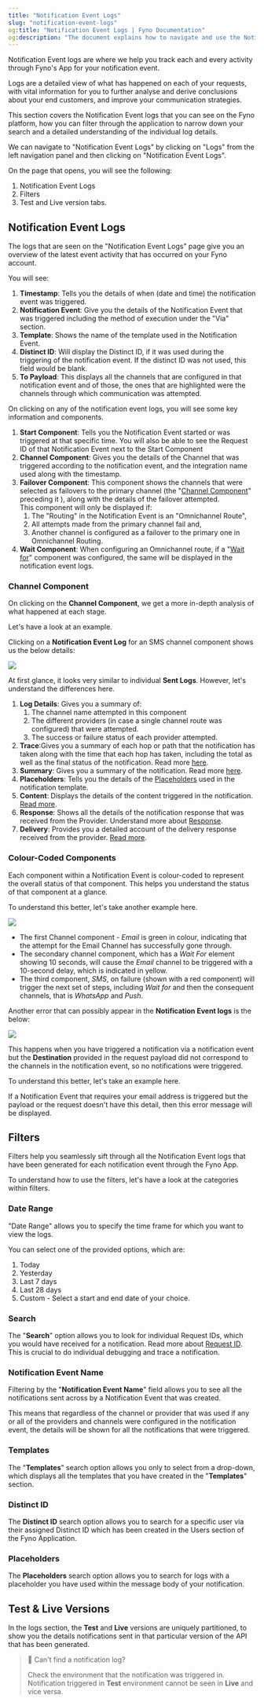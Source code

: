 ```yaml
---
title: "Notification Event Logs"
slug: "notification-event-logs"
og:title: "Notification Event Logs | Fyno Documentation"
og:description: "The document explains how to navigate and use the Notification Event logs on the Fyno platform, detailing the components and filters available to track and analyze notification events, and improve communication strategies. It also describes how to access logs, interpret log details, and use filters to narrow down searches, with a focus on understanding the status and flow of notifications."
---
```


Notification Event logs are where we help you track each and every activity through Fyno's App for your notification event.

Logs are a detailed view of what has happened on each of your requests, with vital information for you to further analyse and derive conclusions about your end customers, and improve your communication strategies.

This section covers the Notification Event logs that you can see on the Fyno platform, how you can filter through the application to narrow down your search and a detailed understanding of the individual log details.

We can navigate to "Notification Event Logs" by clicking on "Logs" from the left navigation panel and then clicking on "Notification Event Logs".

On the page that opens, you will see the following:

1. Notification Event Logs
2. Filters
3. Test and Live version tabs.

## Notification Event Logs

The logs that are seen on the "Notification Event Logs" page give you an overview of the latest event activity that has occurred on your Fyno account.

You will see:

1. **Timestamp**: Tells you the details of when (date and time) the notification event was triggered.
2. **Notification Event**: Give you the details of the Notification Event that was triggered including the method of execution under the "Via" section.
3. **Template**: Shows the name of the template used in the Notification Event.
4. **Distinct ID**: Will display the Distinct ID, if it was used during the triggering of the notification event. If the distinct ID was not used, this field would be blank.
5. **To Payload**: This displays all the channels that are configured in that notification event and of those, the ones that are highlighted were the channels through which communication was attempted.

On clicking on any of the notification event logs, you will see some key information and components.

1. **Start Component**: Tells you the Notification Event started or was triggered at that specific time. You will also be able to see the Request ID of that Notification Event next to the Start Component
2. **Channel Component**: Gives you the details of the Channel that was triggered according to the notification event, and the integration name used along with the timestamp.
3. **Failover Component**: This component shows the channels that were selected as failovers to the primary channel (the "[Channel Component](./omnichannel-route-creation#channels)" preceding it ), along with the details of the failover attempted.  
   This component will only be displayed if:
    1. The "Routing" in the Notification Event is an "Omnichannel Route",
    2. All attempts made from the primary channel fail and,
    3. Another channel is configured as a failover to the primary one in Omnichannel Routing.
4. **Wait Component**: When configuring an Omnichannel route, if a "[Wait for](./omnichannel-route-creation#controls)" component was configured, the same will be displayed in the notification event logs.

### Channel Component

On clicking on the **Channel Component**, we get a more in-depth analysis of what happened at each stage.

Let's have a look at an example.

Clicking on a **Notification Event Log** for an SMS channel component shows us the below details:

![](/images/event-logs-1.png)

At first glance, it looks very similar to individual **Sent Logs**. However, let's understand the differences here.

1. **Log Details**: Gives you a summary of:
    1. The channel name attempted in this component
    2. The different providers (in case a single channel route was configured) that were attempted.
    3. The success or failure status of each provider attempted.
2. **Trace**:Gives you a summary of each hop or path that the notification has taken along with the time that each hop has taken, including the total as well as the final status of the notification. Read more [here](./log-details-trace).
3. **Summary**: Gives you a summary of the notification. Read more [here](./log-details-summary).
4. **Placeholders**: Tells you the details of the [Placeholders](./log-details-placeholders) used in the notification template.
5. **Content**: Displays the details of the content triggered in the notification. [Read more](./log-details-content).
6. **Response**: Shows all the details of the notification response that was received from the Provider. Understand more about [Response](./log-details-response).
7. **Delivery**: Provides you a detailed account of the delivery response received from the provider. [Read more](./log-details-delivery).

### Colour-Coded Components

Each component within a Notification Event is colour-coded to represent the overall status of that component. This helps you understand the status of that component at a glance.

To understand this better, let's take another example here.

![](/images/event-logs-2.png)

-   The first Channel component - _Email_ is green in colour, indicating that the attempt for the Email Channel has successfully gone through.
-   The secondary channel component, which has a _Wait For_ element showing 10 seconds, will cause the _Email_ channel to be triggered with a 10-second delay, which is indicated in yellow.
-   The third component, _SMS_, on failure (shown with a red component) will trigger the next set of steps, including _Wait for_ and then the consequent channels, that is _WhatsApp_ and _Push_.

Another error that can possibly appear in the **Notification Event logs** is the below:

![](/images/event-logs-3.png)

This happens when you have triggered a notification via a notification event but the **Destination** provided in the request payload did not correspond to the channels in the notification event, so no notifications were triggered.

To understand this better, let's take an example here.

If a Notification Event that requires your email address is triggered but the payload or the request doesn't have this detail, then this error message will be displayed.

## Filters

Filters help you seamlessly sift through all the Notification Event logs that have been generated for each notification event through the Fyno App.

To understand how to use the filters, let's have a look at the categories within filters.

### Date Range

"Date Range" allows you to specify the time frame for which you want to view the logs.

You can select one of the provided options, which are:

1. Today
2. Yesterday
3. Last 7 days
4. Last 28 days
5. Custom - Select a start and end date of your choice.

### Search

The "**Search**" option allows you to look for individual Request IDs, which you would have received for a notification. Read more about [Request ID](./log-details-summary#request-id). This is crucial to do individual debugging and trace a notification.

### Notification Event Name

Filtering by the "**Notification Event Name**" field allows you to see all the notifications sent across by a Notification Event that was created.

This means that regardless of the channel or provider that was used if any or all of the providers and channels were configured in the notification event, the details will be shown for all the notifications that were triggered.

### Templates

The "**Templates**" search option allows you only to select from a drop-down, which displays all the templates that you have created in the "**Templates**" section.

### Distinct ID

The **Distinct ID** search option allows you to search for a specific user via their assigned Distinct ID which has been created in the Users section of the Fyno Application.

### Placeholders

The **Placeholders** search option allows you to search for logs with a placeholder you have used within the message body of your notification.

## Test & Live Versions

In the logs section, the **Test** and **Live** versions are uniquely partitioned, to show you the details notifications sent in that particular version of the API that has been generated.

> 🚧 Can't find a notification log?
>
> Check the environment that the notification was triggered in. Notification triggered in **Test** environment cannot be seen in **Live** and vice versa.
